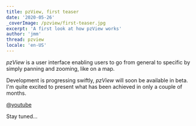```yaml
---
title: pzView, first teaser
date: '2020-05-26'
_coverImage: /pzview/first-teaser.jpg
excerpt: 'A first look at how pzView works'
author: 'jmm'
thread: pzview
locale: 'en-US'
---
```


_pzView_ is a user interface enabling users to go from general
to specific by simply panning and zooming, like on a map.

Development is progressing swiftly, _pzView_ will soon be available
in beta. I'm quite excited to present what has been achieved in
only a couple of months.

[@youtube](ZoxDdTlXx30)

Stay tuned...
